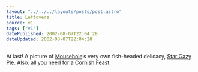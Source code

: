 ```yaml
---
layout: "../../../layouts/posts/post.astro"
title: Leftovers
source: v1
tags: ["v1"]
datePublished: 2002-08-07T22:04:28
dateUpdated: 2002-08-07T22:04:28
---
```


At last! A picture of [Mousehole][1]&#8216;s very own fish-headed delicacy, [Star Gazy Pie][2]. Also: all you need for a [Cornish Feast][3].

[1]: http://www.cornishlight.co.uk/mousehole.htm "Mousehole: a short guide with pictures by Cornish Light"
[2]: http://members.ozemail.com.au/~jenniew/images/jpeg/stargazypie.jpg "Star Gazy Pie. Yeuch."
[3]: http://members.ozemail.com.au/~jenniew/feast.htm "The Cornish Association of the ACT's Cornish Recipes"
